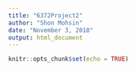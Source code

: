 ---
title: "6372Project2"
author: "Shon Mohsin"
date: "November 3, 2018"
output: html_document
---

```{r setup, include=FALSE}
knitr::opts_chunk$set(echo = TRUE)
```

